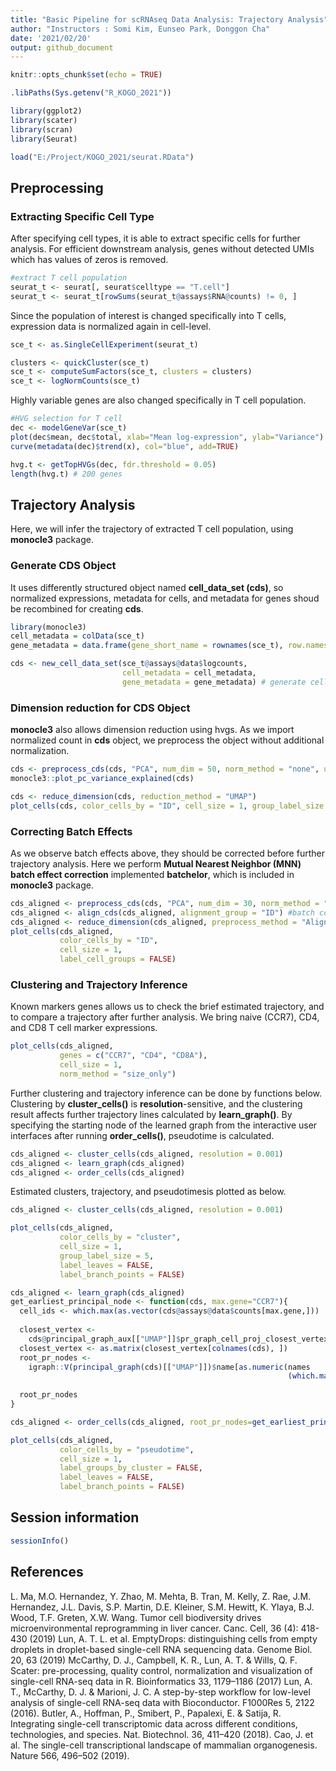 ---
title: "Basic Pipeline for scRNAseq Data Analysis: Trajectory Analysis"
author: "Instructors : Somi Kim, Eunseo Park, Donggon Cha"
date: '2021/02/20'
output: github_document
---

```{r setup, include=FALSE}
knitr::opts_chunk$set(echo = TRUE)
```

```{r loadRDS, include = FALSE, warning=FALSE, message=FALSE}
.libPaths(Sys.getenv("R_KOGO_2021"))

library(ggplot2)
library(scater)
library(scran)
library(Seurat)

load("E:/Project/KOGO_2021/seurat.RData")
```

## Preprocessing

### Extracting Specific Cell Type

After specifying cell types, it is able to extract specific cells for further analysis. For efficient downstream analysis, genes without detected UMIs which has values of zeros is removed.

```{r subset, warning=FALSE, message=FALSE}
#extract T cell population
seurat_t <- seurat[, seurat$celltype == "T.cell"]
seurat_t <- seurat_t[rowSums(seurat_t@assays$RNA@counts) != 0, ]
```

Since the population of interest is changed specifically into T cells, expression data is normalized again in cell-level.

```{r tcell_normalization, warning=FALSE, message=FALSE}
sce_t <- as.SingleCellExperiment(seurat_t)

clusters <- quickCluster(sce_t)
sce_t <- computeSumFactors(sce_t, clusters = clusters)
sce_t <- logNormCounts(sce_t)
```

Highly variable genes are also changed specifically in T cell population.

```{r tcell_hvg, warning=FALSE, message=FALSE}
#HVG selection for T cell
dec <- modelGeneVar(sce_t)
plot(dec$mean, dec$total, xlab="Mean log-expression", ylab="Variance")
curve(metadata(dec)$trend(x), col="blue", add=TRUE)

hvg.t <- getTopHVGs(dec, fdr.threshold = 0.05)
length(hvg.t) # 200 genes
```


## Trajectory Analysis

Here, we will infer the trajectory of extracted T cell population, using **monocle3** package.

### Generate CDS Object

It uses differently structured object named **cell_data_set (cds)**, so normalized expressions, metadata for cells, and metadata for genes shoud be recombined for creating **cds**.

```{r createCDS, warning=FALSE, message=FALSE}
library(monocle3)
cell_metadata = colData(sce_t)
gene_metadata = data.frame(gene_short_name = rownames(sce_t), row.names = rownames(sce_t))

cds <- new_cell_data_set(sce_t@assays@data$logcounts,
                         cell_metadata = cell_metadata,
                         gene_metadata = gene_metadata) # generate cell_data_set object
```

### Dimension reduction for CDS Object

**monocle3** also allows dimension reduction using hvgs. As we import normalized count in **cds** object, we preprocess the object without additional normalization.

```{r preprocessCDS, warning=FALSE, message=FALSE}
cds <- preprocess_cds(cds, "PCA", num_dim = 50, norm_method = "none", use_genes = hvg.t)
monocle3::plot_pc_variance_explained(cds)

cds <- reduce_dimension(cds, reduction_method = "UMAP")
plot_cells(cds, color_cells_by = "ID", cell_size = 1, group_label_size = 5)
```


### Correcting Batch Effects

As we observe batch effects above, they should be corrected before further trajectory analysis. Here we perform **Mutual Nearest Neighbor (MNN) batch effect correction** implemented **batchelor**, which is included in **monocle3** package.

```{r BatchCorrect, warning=FALSE, message=FALSE}
cds_aligned <- preprocess_cds(cds, "PCA", num_dim = 30, norm_method = "none", use_genes = hvg.t)
cds_aligned <- align_cds(cds_aligned, alignment_group = "ID") #batch correction
cds_aligned <- reduce_dimension(cds_aligned, preprocess_method = "Aligned")
plot_cells(cds_aligned,
           color_cells_by = "ID",
           cell_size = 1,
           label_cell_groups = FALSE)
```


### Clustering and Trajectory Inference

Known markers genes allows us to check the brief estimated trajectory, and to compare a trajectory after further analysis. We bring naive (CCR7), CD4, and CD8 T cell marker expressions.

```{r tcellExpr, warning=FALSE, message=FALSE}
plot_cells(cds_aligned,
           genes = c("CCR7", "CD4", "CD8A"),
           cell_size = 1,
           norm_method = "size_only")
```

Further clustering and trajectory inference can be done by functions below. Clustering by **cluster_cells()** is **resolution**-sensitive, and the clustering result affects further trajectory lines calculated by **learn_graph()**. By specifying the starting node of the learned graph from the interactive user interfaces after running **order_cells()**, pseudotime is calculated.

```{r trajInfer, eval=FALSE}
cds_aligned <- cluster_cells(cds_aligned, resolution = 0.001)
cds_aligned <- learn_graph(cds_aligned)
cds_aligned <- order_cells(cds_aligned)
```

Estimated clusters, trajectory, and pseudotimesis plotted as below.

```{r clusterCells, inclued=FALSE}
cds_aligned <- cluster_cells(cds_aligned, resolution = 0.001)
```

```{r tcellCluster, warning=FALSE, message=FALSE}
plot_cells(cds_aligned,
           color_cells_by = "cluster",
           cell_size = 1,
           group_label_size = 5,
           label_leaves = FALSE,
           label_branch_points = FALSE)
```


```{r orderCell, include=FALSE}
cds_aligned <- learn_graph(cds_aligned)
get_earliest_principal_node <- function(cds, max.gene="CCR7"){
  cell_ids <- which.max(as.vector(cds@assays@data$counts[max.gene,]))
  
  closest_vertex <-
    cds@principal_graph_aux[["UMAP"]]$pr_graph_cell_proj_closest_vertex
  closest_vertex <- as.matrix(closest_vertex[colnames(cds), ])
  root_pr_nodes <-
    igraph::V(principal_graph(cds)[["UMAP"]])$name[as.numeric(names
                                                              (which.max(table(closest_vertex[cell_ids,]))))]
  
  root_pr_nodes
}

cds_aligned <- order_cells(cds_aligned, root_pr_nodes=get_earliest_principal_node(cds_aligned))
```

```{r tcellTraj, warning=FALSE, message=FALSE}
plot_cells(cds_aligned,
           color_cells_by = "pseudotime",
           cell_size = 1,
           label_groups_by_cluster = FALSE,
           label_leaves = FALSE,
           label_branch_points = FALSE)
```

## Session information

```{r}
sessionInfo()
```

## References
  L. Ma, M.O. Hernandez, Y. Zhao, M. Mehta, B. Tran, M. Kelly, Z. Rae, J.M. Hernandez, J.L. Davis, S.P. Martin, D.E. Kleiner, S.M. Hewitt, K. Ylaya, B.J. Wood, T.F. Greten, X.W. Wang. Tumor cell biodiversity drives microenvironmental reprogramming   in liver cancer. Canc. Cell, 36 (4): 418-430 (2019)
  Lun, A. T. L. et al. EmptyDrops: distinguishing cells from empty droplets in droplet-based single-cell RNA sequencing data. Genome Biol. 20, 63 (2019)
  McCarthy, D. J., Campbell, K. R., Lun, A. T. & Wills, Q. F. Scater: pre-processing, quality control, normalization and visualization of single-cell RNA-seq data in R. Bioinformatics 33, 1179–1186 (2017)
  Lun, A. T., McCarthy, D. J. & Marioni, J. C. A step-by-step workflow for low-level analysis of single-cell RNA-seq data with Bioconductor. F1000Res 5, 2122 (2016).
  Butler, A., Hoffman, P., Smibert, P., Papalexi, E. & Satija, R. Integrating single-cell transcriptomic data across different conditions, technologies, and species. Nat. Biotechnol. 36, 411–420 (2018).
  Cao, J. et al. The single-cell transcriptional landscape of mammalian organogenesis. Nature 566, 496–502 (2019).